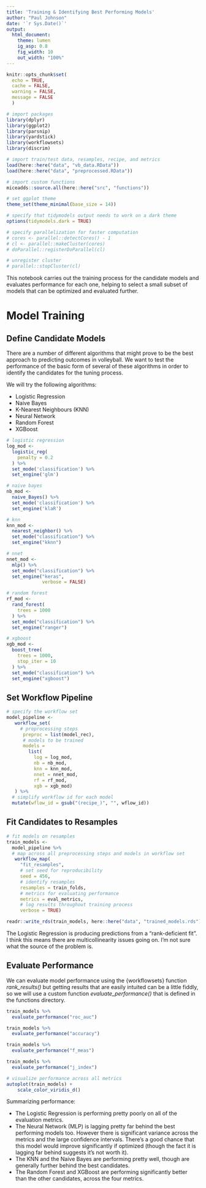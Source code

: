 ```yaml
---
title: 'Training & Identifying Best Performing Models'
author: "Paul Johnson"
date: '`r Sys.Date()`'
output: 
  html_document: 
    theme: lumen
    ig_asp: 0.8
    fig_width: 10
    out_width: "100%"
---
```


```r
knitr::opts_chunk$set(
  echo = TRUE,
  cache = FALSE,
  warning = FALSE,
  message = FALSE
  )

# import packages
library(dplyr)
library(ggplot2)
library(parsnip)
library(yardstick)
library(workflowsets)
library(discrim)

# import train/test data, resamples, recipe, and metrics
load(here::here("data", "vb_data.RData"))
load(here::here("data", "preprocessed.RData"))

# import custom functions
miceadds::source.all(here::here("src", "functions"))

# set ggplot theme
theme_set(theme_minimal(base_size = 14))

# specify that tidymodels output needs to work on a dark theme
options(tidymodels.dark = TRUE)

# specify parallelization for faster computation
# cores <- parallel::detectCores() - 1
# cl <- parallel::makeCluster(cores)
# doParallel::registerDoParallel(cl)

# unregister cluster
# parallel::stopCluster(cl)
```

This notebook carries out the training process for the candidate models and evaluates performance for each one, helping to select a small subset of models that can be optimized and evaluated further.

# Model Training

## Define Candidate Models

There are a number of different algorithms that might prove to be the best approach to predicting outcomes in volleyball. We want to test the performance of the basic form of several of these algorithms in order to identify the candidates for the tuning process.

We will try the following algorithms:

-   Logistic Regression
-   Naive Bayes
-   K-Nearest Neighbours (KNN)
-   Neural Network
-   Random Forest
-   XGBoost

```r

# logistic regression
log_mod <- 
  logistic_reg(
    penalty = 0.2
  ) %>%
  set_mode('classification') %>%
  set_engine('glm')

# naive bayes
nb_mod <-
  naive_Bayes() %>%
  set_mode('classification') %>%
  set_engine('klaR')

# knn
knn_mod <- 
  nearest_neighbor() %>% 
  set_mode("classification") %>%
  set_engine("kknn")

# nnet
nnet_mod <- 
  mlp() %>% 
  set_mode("classification") %>%
  set_engine("keras",
             verbose = FALSE)

# random forest
rf_mod <-
  rand_forest(
    trees = 1000
  ) %>%
  set_mode("classification") %>%
  set_engine("ranger")

# xgboost
xgb_mod <-
  boost_tree(
    trees = 1000,
    stop_iter = 10
  ) %>%
  set_mode("classification") %>%
  set_engine("xgboost")

```

## Set Workflow Pipeline

```r

# specify the workflow set
model_pipeline <- 
   workflow_set(
     # preprocessing steps
      preproc = list(model_rec),
      # models to be trained
      models = 
        list(
          log = log_mod,
          nb = nb_mod,
          knn = knn_mod,
          nnet = nnet_mod,
          rf = rf_mod,
          xgb = xgb_mod)
   ) %>%
  # simplify workflow id for each model
  mutate(wflow_id = gsub("(recipe_)", "", wflow_id))

```

## Fit Candidates to Resamples

```r

# fit models on resamples
train_models <-
  model_pipeline %>%
  # map across all preprocessing steps and models in workflow set
   workflow_map(
     "fit_resamples",
     # set seed for reproducibility
     seed = 456,
     # identify resamples
     resamples = train_folds,
     # metrics for evaluating performance
     metrics = eval_metrics,
     # log results throughout training process
     verbose = TRUE)

```

```r

readr::write_rds(train_models, here::here("data", "trained_models.rds"))

```

The Logistic Regression is producing predictions from a "rank-deficient fit". I think this means there are multicollinearity issues going on. I'm not sure what the source of the problem is.

## Evaluate Performance

We can evaluate model performance using the {workflowsets} function *rank_results()* but getting results that are easily intuited can be a little fiddly, so we will use a custom function *evaluate_performance()* that is defined in the functions directory.

```r

train_models %>%
  evaluate_performance("roc_auc")

train_models %>%
  evaluate_performance("accuracy")

train_models %>%
  evaluate_performance("f_meas")

train_models %>%
  evaluate_performance("j_index")

# visualize performance across all metrics
autoplot(train_models) +
    scale_color_viridis_d()

```

Summarizing performance:

-   The Logistic Regression is performing pretty poorly on all of the evaluation metrics.
-   The Neural Network (MLP) is lagging pretty far behind the best performing models too. However there is significant variance across the metrics and the large confidence intervals. There's a good chance that this model would improve significantly if optimized (though the fact it is lagging far behind suggests it's not worth it).
-   The KNN and the Naive Bayes are performing pretty well, though are generally further behind the best candidates.
-   The Random Forest and XGBoost are performing significantly better than the other candidates, across the four metrics.
